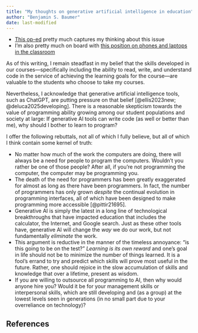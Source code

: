 ```yaml
---
title: "My thoughts on generative artificial intelligence in education"
author: "Benjamin S. Baumer"
date: last-modified
---
```


- [This op-ed](https://www.nytimes.com/2025/08/26/opinion/culture/ai-chatgpt-college-cheating-medieval.html) pretty much captures my thinking about this issue
- I'm also pretty much on board with [this position on phones and laptops in the classroom](https://www.nytimes.com/2025/08/21/opinion/mobile-phones-college-classrooms.html)

As of this writing, I remain steadfast in my belief that the skills developed in our courses---specifically including the ability to read, write, and understand code in the service of achieving the learning goals for the course---are valuable to the students who choose to take my courses.

Nevertheless, I acknowledge that generative artificial intelligence tools, such as ChatGPT, are putting pressure on that belief [@ellis2023new; @deluca2025developing].
There is a reasonable skepticism towards the value of programming ability growing among our student populations and society at large: If generative AI tools can write code (as well or better than me), why should I bother to learn to program?

I offer the following rebuttals, not all of which I fully believe, but all of which I think contain some kernel of truth:

-   No matter how much of the work the computers are doing, there will always be a need for people to program the computers. Wouldn't you rather be one of those people? After all, if you're not programming the computer, the computer may be programming you.
-   The death of the need for programmers has been greatly exaggerated for almost as long as there have been programmers. In fact, the number of programmers has only grown *despite* the continual evolution in programming interfaces, all of which have been designed to make programming more accessible [@pittir21695].
-   Generative AI is simply the latest in a long line of technological breakthroughs that have impacted education that includes the calculator, the Internet, and Google search. Just as these other tools have, generative AI will change the *way* we do our work, but not fundamentally *eliminate* the work.
-   This argument is reductive in the manner of the timeless annoyance: "is this going to be on the test?" *Learning is its own reward* and one's goal in life should not be to minimize the number of things learned. It is a fool's errand to try and predict which skills will prove most useful in the future. Rather, one should rejoice in the slow accumulation of skills and knowledge that over a lifetime, present as wisdom.
-   If you are willing to outsource all programming to AI, then why would anyone hire you? Would it be for your management skills or interpersonal skills, which are still developing and (as a group) at the lowest levels seen in generations (in no small part due to your overreliance on technology)?

## References